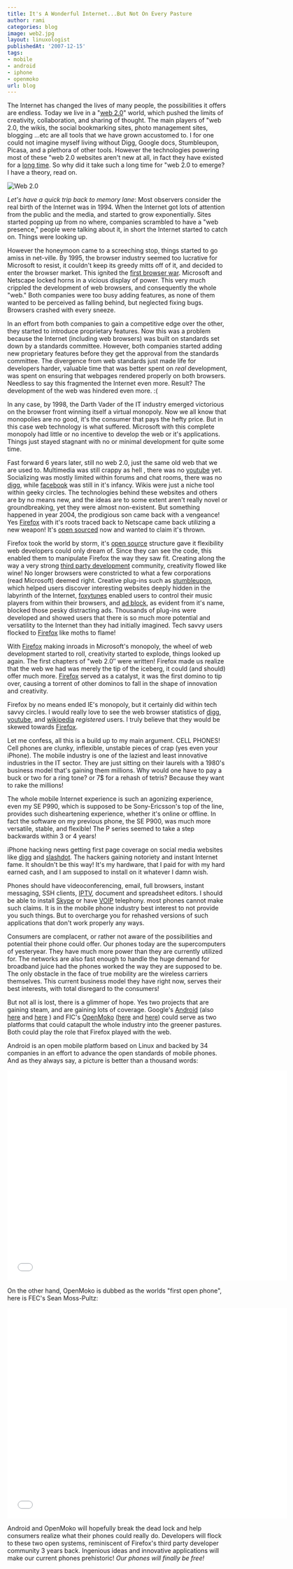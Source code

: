```yaml
---
title: It's A Wonderful Internet...But Not On Every Pasture
author: rami
categories: blog
image: web2.jpg
layout: linuxologist
publishedAt: '2007-12-15'
tags:
- mobile
- android
- iphone
- openmoko
url: blog
---
```


The Internet has changed the lives of many people, the possibilities it offers are endless. Today we live in a "[web 2.0](http://en.wikipedia.org/wiki/Web_2.0 "web 2.0")" world, which pushed the limits of creativity, collaboration, and sharing of thought. The main players of "web 2.0, the wikis, the social bookmarking sites, photo management sites, blogging ...etc are all tools that we have grown accustomed to. I for one could not imagine myself living without Digg, Google docs, Stumbleupon, Picasa, and a plethora of other tools. However the technologies powering most of these "web 2.0 websites aren't new at all, in fact they have existed for a [long time](http://arstechnica.com/news.ars/post/20060901-7650.html). So why did it take such a long time for "web 2.0 to emerge? I have a theory, read on.

![Web 2.0](/assets/images/content/blog/web2.jpg)

_Let's have a quick trip back to memory lane_: Most observers consider the real birth of the Internet was in 1994\. When the Internet got lots of attention from the public and the media, and started to grow exponentially. Sites started popping up from no where, companies scrambled to have a "web presence," people were talking about it, in short the Internet started to catch on. Things were looking up.

However the honeymoon came to a screeching stop, things started to go amiss in net-ville. By 1995, the browser industry seemed too lucrative for Microsoft to resist, it couldn't keep its greedy mitts off of it, and decided to enter the browser market. This ignited the [first browser war](http://en.wikipedia.org/wiki/Browser_wars "first browser war"). Microsoft and Netscape locked horns in a vicious display of power. This very much crippled the development of web browsers, and consequently the whole "web." Both companies were too busy adding features, as none of them wanted to be perceived as falling behind, but neglected fixing bugs. Browsers crashed with every sneeze.

In an effort from both companies to gain a competitive edge over the other, they started to introduce proprietary features. Now this was a problem because the Internet (including web browsers) was built on standards set down by a standards committee. However, both companies started adding new proprietary features before they get the approval from the standards committee. The divergence from web standards just made life for developers harder, valuable time that was better spent on _real_ development, was spent on ensuring that webpages rendered properly on both browsers. Needless to say this fragmented the Internet even more. Result? The development of the web was hindered even more. :( 

In any case, by 1998, the Darth Vader of the IT industry emerged victorious on the browser front winning itself a virtual monopoly. Now we all know that monopolies are no good, it's the consumer that pays the hefty price. But in this case web technology is what suffered. Microsoft with this complete monopoly had little or no incentive to develop the web or it's applications. Things just stayed stagnant with no or minimal development for quite some time.

Fast forward 6 years later, still no web 2.0, just the same old web that we are used to. Multimedia was still crappy as hell , there was no [youtube](http://www.youtube.com "youtube") yet. Socializing was mostly limited within forums and chat rooms, there was no [digg](http://www.digg.com "digg"), while [facebook](http://www.facebook.com "facebook") was still in it's infancy. Wikis were just a niche tool within geeky circles. The technologies behind these websites and others are by no means new, and the ideas are to some extent aren't really novel or groundbreaking, yet they were almost non-existent. But something happened in year 2004, the prodigious son came back with a vengeance! Yes [Firefox](http://www.mozilla.com/en-US/firefox/ "Firefox") with it's roots traced back to Netscape came back utilizing a new weapon! It's [open sourced](http://en.wikipedia.org/wiki/Open_source "open sourced") now and wanted to claim it's thrown.

Firefox took the world by storm, it's [open source](http://en.wikipedia.org/wiki/Open_source "open source") structure gave it flexibility web developers could only dream of. Since they can see the code, this enabled them to manipulate Firefox the way they saw fit. Creating along the way a very strong [third party development](http://en.wikipedia.org/wiki/Third_party_developer "third party development") community, creativity flowed like wine! No longer browsers were constricted to what a few corporations (read Microsoft) deemed right. Creative plug-ins such as [stumbleupon](http://en.wikipedia.org/wiki/StumbleUpon "stumbleupon"), which helped users discover interesting websites deeply hidden in the labyrinth of the Internet, [foxytunes](http://en.wikipedia.org/wiki/FoxyTunes "foxytunes") enabled users to control their music players from within their browsers, and [ad block](http://en.wikipedia.org/wiki/Adblock_Plus "ad block"), as evident from it's name, blocked those pesky distracting ads. Thousands of plug-ins were developed and showed users that there is so much more potential and versatility to the Internet than they had initially imagined. Tech savvy users flocked to [Firefox](http://www.mozilla.com/en-US/firefox/ "Firefox") like moths to flame!

With [Firefox](http://www.mozilla.com/en-US/firefox/ "Firefox") making inroads in Microsoft's monopoly, the wheel of web development started to roll, creativity started to explode, things looked up again. The first chapters of "web 2.0″ were written! Firefox made us realize that the web we had was merely the tip of the iceberg, it could (and should) offer much more. [Firefox](http://www.mozilla.com/en-US/firefox/ "Firefox") served as a catalyst, it was the first domino to tip over, causing a torrent of other dominos to fall in the shape of innovation and creativity.

Firefox by no means ended IE's monopoly, but it certainly did within tech savvy circles. I would really love to see the web browser statistics of [digg](http://www.digg.com "digg"), [youtube](http://www.youtube.com "youtube"), and [wikipedia](http://www.wikipedia.com "wikipedia") _registered_ users. I truly believe that they would be skewed towards [Firefox](http://www.mozilla.com/en-US/firefox/ "Firefox").

Let me confess, all this is a build up to my main argument. CELL PHONES! Cell phones are clunky, inflexible, unstable pieces of crap (yes even your iPhone). The mobile industry is one of the laziest and least innovative industries in the IT sector. They are just sitting on their laurels with a 1980's business model that's gaining them millions. Why would one have to pay a buck or two for a ring tone? or 7$ for a rehash of tetris? Because they want to rake the millions!

The whole mobile Internet experience is such an agonizing experience, even my SE P990, which is supposed to be Sony-Ericsson's top of the line, provides such disheartening experience, whether it's online or offline. In fact the software on my previous phone, the SE P900, was much more versatile, stable, and flexible! The P series seemed to take a step backwards within 3 or 4 years!

iPhone hacking news getting first page coverage on social media websites like [digg](http://www.digg.com "digg") and [slashdot](http://www.slashdot.com "slashdot"). The hackers gaining notoriety and instant Internet fame. It shouldn't be this way! It's my hardware, that I paid for with my hard earned cash, and I am supposed to install on it whatever I damn wish.

Phones should have videoconferencing, email, full browsers, instant messaging, SSH clients, [IPTV](http://en.wikipedia.org/wiki/iptv "IPTV"), document and spreadsheet editors. I should be able to install [Skype](http://www.skype.com "Skype") or have [VOIP](http://en.wikipedia.org/wiki/Voip "VOIP") telephony. most phones cannot make such claims. It is in the mobile phone industry best interest to not provide you such things. But to overcharge you for rehashed versions of such applications that don't work properly any ways.

Consumers are complacent, or rather not aware of the possibilities and potential their phone could offer. Our phones today are the supercomputers of yesteryear. They have much more power than they are currently utilized for. The networks are also fast enough to handle the huge demand for broadband juice had the phones worked the way they are supposed to be. The only obstacle in the face of true mobility are the wireless carriers themselves. This current business model they have right now, serves their best interests, with total disregard to the consumers!

But not all is lost, there is a glimmer of hope. Yes two projects that are gaining steam, and are gaining lots of coverage. Google's [Android](http://code.google.com/android/what-is-android.html "Android") (also [here](http://www.openhandsetalliance.com/android_overview.html "here") and [here](http://googleandroidblog.blogspot.com/ "here") ) and FIC's [OpenMoko](http://www.openmoko.org/ "OpenMoko") ([here](http://www.youtube.com/watch?v=jRvtAAXTIlg "here") and [here](http://planet.openmoko.org/ "here")) could serve as two platforms that could catapult the whole industry into the greener pastures. Both could play the role that Firefox played with the web.

Android is an open mobile platform based on Linux and backed by 34 companies in an effort to advance the open standards of mobile phones. And as they always say, a picture is better than a thousand words:

<iframe width="640" height="480" src="//www.youtube.com/embed/1FJHYqE0RDg" frameborder="0" allowfullscreen></iframe>

On the other hand, OpenMoko is dubbed as the worlds "first open phone", here is FEC's Sean Moss-Pultz:

<iframe width="640" height="480" src="//www.youtube.com/embed/jRvtAAXTIlg" frameborder="0" allowfullscreen></iframe>

Android and OpenMoko will hopefully break the dead lock and help consumers realize what their phones could really do. Developers will flock to these two open systems, reminiscent of Firefox's third party developer community 3 years back. Ingenious ideas and innovative applications will make our current phones prehistoric! _Our phones will finally be free!_

